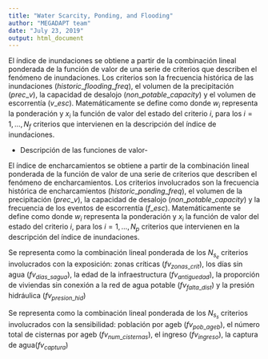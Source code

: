 ```yaml
---
title: "Water Scarcity, Ponding, and Flooding"
author: "MEGADAPT team"
date: "July 23, 2019"
output: html_document
---
```


\subsection{Índice de inundaciones}

\begin{eqnarray}
flooding_{index} &=& w_{historic\_flooding\_freq}  fv_{historic\_flooding\_freq}\nonumber\\
&+& w_{f\_prec\_v}  fv_{f\_prec\_v} \nonumber\\
&+& w_{fv\_non\_potable\_capacity} fv_{non\_potable\_capacity}\nonumber\\
&+& w_{f\_esc} fv_{f\_esc}\nonumber
\end{eqnarray}

\begin{eqnarray}
p &=& \sum_{i=1}^{N_f} w_i x_i
\end{eqnarray}

El índice de inundaciones se obtiene a partir de la combinación lineal ponderada de la función de valor de una serie de criterios que describen el fenómeno de inundaciones. Los criterios  son la frecuencia histórica de las inundaciones ($historic\_flooding\_freq$), el volumen de la precipitación ($prec\_v$), la capacidad de desalojo ($non\_potable\_capacity$) y el volumen de escorrentía ($v\_esc$). Matemáticamente se define como
donde $w_i$ representa la ponderación y $x_i$ la función de valor del estado del criterio $i$, para los $i=1, \dots, N_f$ criterios que intervienen en la descripción del índice de inundaciones.

- Descripción de las funciones de valor-

\subsection{Índice de encharcamientos}

\begin{eqnarray}
ponding_{index} &=& w_{historic\_ponding\_freq} * fv_{historic\_ponding\_freq}\nonumber\\
&+& w_{f\_prec\_v} * fv_{f\_prec\_v}\nonumber\\
&+& w_{fv\_non\_potable\_capacity} *fv_{non\_potable\_capacity}\nonumber\\
&+& w_{f\_esc} * fv_{f\_esc}\nonumber
\end{eqnarray}

El índice de encharcamientos se obtiene a partir de la combinación lineal ponderada de la función de valor de una serie de criterios que describen el fenómeno de encharcamientos. Los criterios  involucrados son la frecuencia histórica de encharcamientos ($historic\_ponding\_freq$), el volumen de la precipitación ($prec\_v$), la capacidad de desalojo ($non\_potable\_capacity$) y la frecuencia de los eventos de escorrentía ($f\_esc$). Matemáticamente se define como
\begin{eqnarray}
ponding_{index} &=& \sum_{i=1}^{N_p} w_i x_i
\end{eqnarray}
donde $w_i$ representa la ponderación y $x_i$ la función de valor del estado del criterio $i$, para los $i=1, \dots, N_p$ criterios que intervienen en la descripción del índice de inundaciones.

\subsection{Índice de escasez (exposición)}

\begin{eqnarray}
scarcity\_exp_{index} &=&  (w_{zonas\_crit})(fv_{zonas\_crit}) + (w_{dias\_sagua})(fv_{dias\_sagua})\nonumber\\
&+& (w_{antiguedad})(fv_{antiguedad}) + (w_{falta\_dist})(fv_{falta\_dist}) \nonumber\\
&+& (w_{presion\_hid})(fv_{presion\_hid})\nonumber
\end{eqnarray}

Se representa como la combinación lineal ponderada de los $N_{s_e}$ criterios involucrados con la exposición: zonas críticas ($fv_{zonas\_crit}$), los días sin agua ($fv_{dias\_sagua}$), la edad de la infraestructura ($fv_{antiguedad}$), la proporción de viviendas sin conexión a la red de agua potable ($fv_{falta\_dist}$) y la presión hidráulica ($fv_{presion\_hid}$)
\begin{eqnarray}
scarcity\_exp_{index} &=& \sum_{i=1}^{N_{s_e}} w_i x_i
\end{eqnarray}


\subsection{Índice de escasez (sensibilidad)}

\begin{eqnarray}
scarcity\_sens_{index} &=& (w_{pob\_ageb})(fv_{pob\_ageb}) + (w_{num\_cisternas})(fv_{num\_cisternas})\nonumber\\
&+& (w_{ingreso})(fv_{ingreso}) + (w_{captura})(fv_{captura})\nonumber
\end{eqnarray}

Se representa como la combinación lineal ponderada de los $N_{s_s}$ criterios  involucrados con la sensibilidad: población por ageb ($fv_{pob\_ageb}$), el número total de cisternas por ageb ($fv_{num\_cisternas}$), el ingreso ($fv_{ingreso}$), la captura de agua($fv_{captura}$)

\begin{eqnarray}
scarcity\_sens_{index} &=& \sum_{i=1}^{N_{s_s}} w_i x_i
\end{eqnarray}
